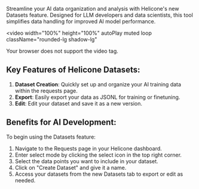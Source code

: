 Streamline your AI data organization and analysis with Helicone's new Datasets feature. Designed for LLM developers and data scientists, this tool simplifies data handling for improved AI model performance.

<video
  width="100%"
  height="100%"
  autoPlay
  muted
  loop
  className="rounded-lg shadow-lg"
>
  <source
    src="https://marketing-assets-helicone.s3.us-west-2.amazonaws.com/creating-dataset.mp4"
    type="video/mp4"
  />
  Your browser does not support the video tag.
</video>

## Key Features of Helicone Datasets:

1. **Dataset Creation**: Quickly set up and organize your AI training data within the requests page.
2. **Export**: Easily export your data as JSONL for training or finetuning.
3. **Edit**: Edit your dataset and save it as a new version.

## Benefits for AI Development:

To begin using the Datasets feature:

1. Navigate to the Requests page in your Helicone dashboard.
2. Enter select mode by clicking the select icon in the top right corner.
3. Select the data points you want to include in your dataset.
4. Click on "Create Dataset" and give it a name.
5. Access your datasets from the new Datasets tab to export or edit as needed.
